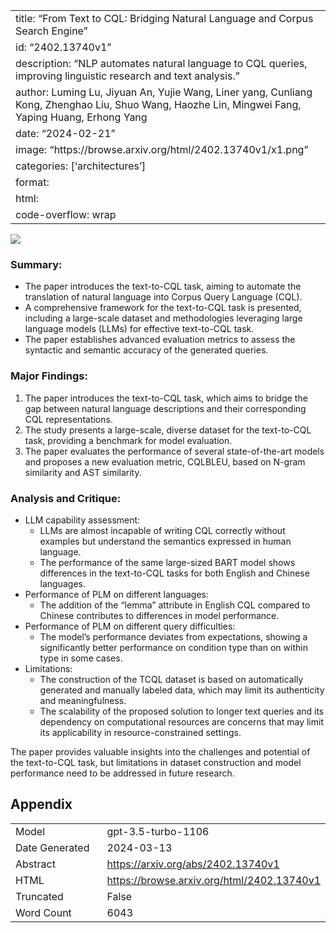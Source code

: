 
---
title: "From Text to CQL: Bridging Natural Language and Corpus Search Engine"
id: "2402.13740v1"
description: "NLP automates natural language to CQL queries, improving linguistic research and text analysis."
author: Luming Lu, Jiyuan An, Yujie Wang, Liner yang, Cunliang Kong, Zhenghao Liu, Shuo Wang, Haozhe Lin, Mingwei Fang, Yaping Huang, Erhong Yang
date: "2024-02-21"
image: "https://browse.arxiv.org/html/2402.13740v1/x1.png"
categories: ['architectures']
format:
  html:
    code-overflow: wrap
---

![](https://browse.arxiv.org/html/2402.13740v1/x1.png)

### **Summary:**
- The paper introduces the text-to-CQL task, aiming to automate the translation of natural language into Corpus Query Language (CQL).
- A comprehensive framework for the text-to-CQL task is presented, including a large-scale dataset and methodologies leveraging large language models (LLMs) for effective text-to-CQL task.
- The paper establishes advanced evaluation metrics to assess the syntactic and semantic accuracy of the generated queries.

### **Major Findings:**
1. The paper introduces the text-to-CQL task, which aims to bridge the gap between natural language descriptions and their corresponding CQL representations.
2. The study presents a large-scale, diverse dataset for the text-to-CQL task, providing a benchmark for model evaluation.
3. The paper evaluates the performance of several state-of-the-art models and proposes a new evaluation metric, CQLBLEU, based on N-gram similarity and AST similarity.

### **Analysis and Critique:**
- LLM capability assessment:
  - LLMs are almost incapable of writing CQL correctly without examples but understand the semantics expressed in human language.
  - The performance of the same large-sized BART model shows differences in the text-to-CQL tasks for both English and Chinese languages.
- Performance of PLM on different languages:
  - The addition of the "lemma" attribute in English CQL compared to Chinese contributes to differences in model performance.
- Performance of PLM on different query difficulties:
  - The model's performance deviates from expectations, showing a significantly better performance on condition type than on within type in some cases.
- Limitations:
  - The construction of the TCQL dataset is based on automatically generated and manually labeled data, which may limit its authenticity and meaningfulness.
  - The scalability of the proposed solution to longer text queries and its dependency on computational resources are concerns that may limit its applicability in resource-constrained settings.

The paper provides valuable insights into the challenges and potential of the text-to-CQL task, but limitations in dataset construction and model performance need to be addressed in future research.

## Appendix

|          |          |
|----------|----------|
| Model     | gpt-3.5-turbo-1106       |
| Date Generated     | 2024-03-13       |
| Abstract | [https://arxiv.org/abs/2402.13740v1](https://arxiv.org/abs/2402.13740v1)        |
| HTML     | [https://browse.arxiv.org/html/2402.13740v1](https://browse.arxiv.org/html/2402.13740v1)       |
| Truncated       | False       |
| Word Count       | 6043       |